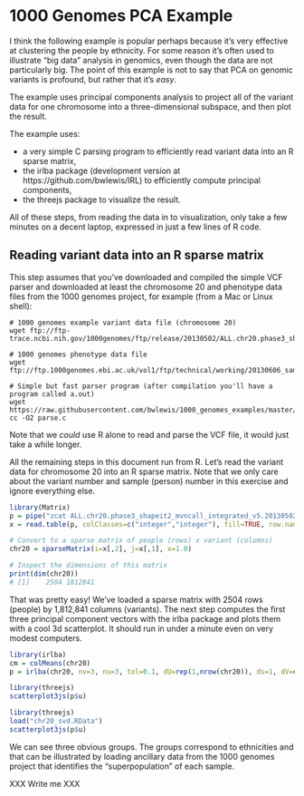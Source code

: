 # 1000 Genomes PCA Example

I think the following example is popular perhaps because it's very effective at clustering the people by ethnicity. For some reason it's often used to illustrate "big data" analysis in genomics, even though the data are not particularly big. The point of this example is not to say that PCA on genomic variants is profound, but rather that it's _easy_.

The example uses principal components analysis to project all of the variant
data for one chromosome into a three-dimensional subspace, and then plot
the result.

The example uses:

- a very simple C parsing program to efficiently read variant data into an R sparse matrix,
- the irlba package (development version at https://github.com/bwlewis/IRL) to efficiently compute principal components,
- the threejs package to visualize the result.

All of these steps, from reading the data in to visualization, only take a few
minutes on a decent laptop, expressed in just a few lines of R code.

## Reading variant data into an R sparse matrix

This step assumes that you've downloaded and compiled the simple VCF parser and
downloaded at least the chromosome 20 and phenotype data files from the 1000
genomes project, for example (from a Mac or Linux shell):
```
# 1000 genomes example variant data file (chromosome 20)
wget ftp://ftp-trace.ncbi.nih.gov/1000genomes/ftp/release/20130502/ALL.chr20.phase3_shapeit2_mvncall_integrated_v5.20130502.genotypes.vcf.gz

# 1000 genomes phenotype data file
wget ftp://ftp.1000genomes.ebi.ac.uk/vol1/ftp/technical/working/20130606_sample_info/20130606_g1k.ped

# Simple but fast parser program (after compilation you'll have a program called a.out)
wget https://raw.githubusercontent.com/bwlewis/1000_genomes_examples/master/parse.c
cc -O2 parse.c
```
Note that we _could_ use R alone to read and parse the VCF file, it would just
take a while longer.

All the remaining steps in this document run from R. Let's read the variant
data for chromosome 20 into an R sparse matrix. Note that we only care about
the variant number and sample (person) number in this exercise and ignore
everything else.
```r
library(Matrix)
p = pipe("zcat ALL.chr20.phase3_shapeit2_mvncall_integrated_v5.20130502.genotypes.vcf.gz  | sed /^#/d  | cut  -f '10-' | ./a.out | cut -f '1-2'")
x = read.table(p, colClasses=c("integer","integer"), fill=TRUE, row.names=NULL)

# Convert to a sparse matrix of people (rows) x variant (columns)
chr20 = sparseMatrix(i=x[,2], j=x[,1], x=1.0)

# Inspect the dimensions of this matrix
print(dim(chr20))
# [1]    2504 1812841
```
That was pretty easy!  We've loaded a sparse matrix with 2504 rows (people) by
1,812,841 columns (variants).  The next step computes the first three principal
component vectors with the irlba package and plots them with a cool 3d
scatterplot. It should run in under a minute even on very modest computers.
```r
library(irlba)
cm = colMeans(chr20)
p = irlba(chr20, nv=3, nu=3, tol=0.1, dU=rep(1,nrow(chr20)), ds=1, dV=cm)

library(threejs)
scatterplot3js(p$u)
```
```r
library(threejs)
load("chr20_svd.RData")
scatterplot3js(p$u)
```
We can see three obvious groups. The groups correspond to ethnicities and that can be illustrated by loading ancillary data from the 1000 genomes project that identifies the "superpopulation" of each sample.

XXX Write me XXX
